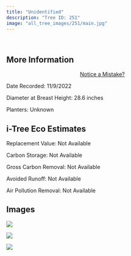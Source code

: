 ```yaml
---
title: "Unidentified"
description: "Tree ID: 251"
image: "all_tree_images/251/main.jpg"
---
```


<br>

## **More Information**
::: column-margin
<center><a class="button" href="https://forms.gle/W6f5nwYxrM33hF4f7">Notice a Mistake?</a></center>
:::


Date Recorded:  11/9/2022

Diameter at Breast Height:  28.6  inches

Planters:  Unknown

## **i-Tree Eco Estimates**


 Replacement Value: Not Available

 Carbon Storage: Not Available

 Gross Carbon Removal: Not Available

 Avoided Runoff: Not Available

 Air Pollution Removal: Not Available

## **Images**


 ![](all_tree_images/251/IMG_7283.jpg)

 ![](all_tree_images/251/IMG_7284.jpg)

 ![](all_tree_images/251/main.jpg)

